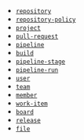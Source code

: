 - [`repository`](https://learn.microsoft.com/en-us/rest/api/azure/devops/git/repositories/list?view=azure-devops-rest-7.2&tabs=HTTP#gitrepository)
- [`repository-policy`](https://learn.microsoft.com/en-us/rest/api/azure/devops/git/policy-configurations/get?view=azure-devops-rest-7.1#policyconfiguration)
- [`project`](https://learn.microsoft.com/en-us/rest/api/azure/devops/core/projects/list?view=azure-devops-rest-7.1&tabs=HTTP#teamprojectreference)
- [`pull-request`](https://learn.microsoft.com/en-us/rest/api/azure/devops/git/pull-requests/get-pull-requests?view=azure-devops-rest-7.1&tabs=HTTP#gitpullrequest)
- [`pipeline`](https://learn.microsoft.com/en-us/rest/api/azure/devops/pipelines/pipelines/list?view=azure-devops-rest-7.2#pipeline)
- [`build`](https://learn.microsoft.com/en-us/rest/api/azure/devops/build/builds/list?view=azure-devops-rest-7.1&tabs=HTTP#build)
- [`pipeline-stage`](https://learn.microsoft.com/en-us/rest/api/azure/devops/pipelines/runs/list-stages?view=azure-devops-rest-7.1&tabs=HTTP#stage)
- [`pipeline-run`](https://learn.microsoft.com/en-us/rest/api/azure/devops/pipelines/runs/list?view=azure-devops-rest-7.1&tabs=HTTP#run)
- [`user`](https://learn.microsoft.com/en-us/rest/api/azure/devops/memberentitlementmanagement/user-entitlements/list?view=azure-devops-rest-4.1&tabs=HTTP)
- [`team`](https://learn.microsoft.com/en-us/rest/api/azure/devops/core/teams/get-all-teams?view=azure-devops-rest-7.1&tabs=HTTP#webapiteam)
- [`member`](https://learn.microsoft.com/en-us/rest/api/azure/devops/core/teams/get-team-members-with-extended-properties?view=azure-devops-rest-7.1&tabs=HTTP#teammember)
- [`work-item`](https://learn.microsoft.com/en-us/rest/api/azure/devops/wit/wiql/query-by-wiql?view=azure-devops-rest-7.1&tabs=HTTP)
- [`board`](https://learn.microsoft.com/en-us/rest/api/azure/devops/work/boards/list?view=azure-devops-rest-7.1)
- [`release`](https://learn.microsoft.com/en-us/rest/api/azure/devops/release/releases?view=azure-devops-rest-7.1)
- [`file`](https://learn.microsoft.com/en-us/rest/api/azure/devops/git/items/get-items-batch?view=azure-devops-rest-7.1&tabs=HTTP)
